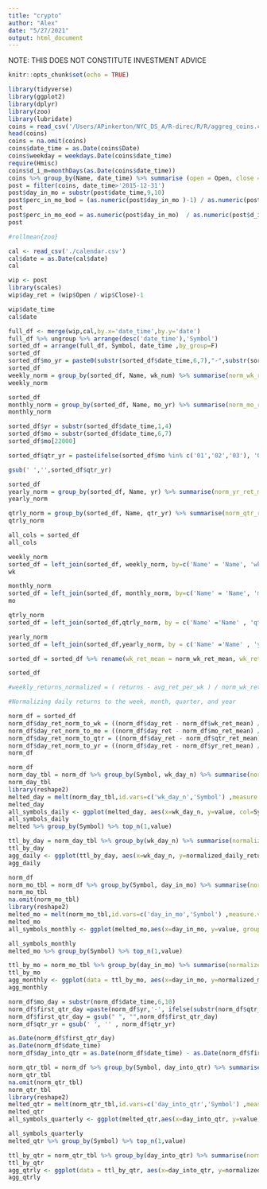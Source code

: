 ```yaml
---
title: "crypto"
author: "Alex"
date: "5/27/2021"
output: html_document
---
```


NOTE: THIS DOES NOT CONSTITUTE INVESTMENT ADVICE
```r
knitr::opts_chunk$set(echo = TRUE)
```

```r
library(tidyverse)
library(ggplot2)
library(dplyr)
library(zoo)
library(lubridate)
coins = read_csv('/Users/APinkerton/NYC_DS_A/R-direc/R/R/aggreg_coins.csv')
head(coins)
coins = na.omit(coins)
coins$date_time = as.Date(coins$Date)
coins$weekday = weekdays.Date(coins$date_time)
require(Hmisc)
coins$d_i_m=monthDays(as.Date(coins$date_time))
coins %>% group_by(Name, date_time) %>% summarise (open = Open, close = Close)
post = filter(coins, date_time>'2015-12-31')
post$day_in_mo = substr(post$date_time,9,10)
post$perc_in_mo_bod = (as.numeric(post$day_in_mo )-1) / as.numeric(post$d_i_m )
post
post$perc_in_mo_eod = as.numeric(post$day_in_mo)  / as.numeric(post$d_i_m)
post

#rollmean{zoo}
```
```r
cal <- read_csv('./calendar.csv')
cal$date = as.Date(cal$date)
cal
```



```r
wip <- post
library(scales)
wip$day_ret = (wip$Open / wip$Close)-1

wip$date_time
cal$date

full_df <- merge(wip,cal,by.x='date_time',by.y='date')
full_df %>% ungroup %>% arrange(desc('date_time'),'Symbol')
sorted_df = arrange(full_df, Symbol, date_time ,by_group=F)
sorted_df
sorted_df$mo_yr = paste0(substr(sorted_df$date_time,6,7),"-",substr(sorted_df$date_time,1,4))
sorted_df
weekly_norm = group_by(sorted_df, Name, wk_num) %>% summarise(norm_wk_ret_mean=mean(day_ret),norm_wk_ret_sd=sd(day_ret))
weekly_norm
```

```r
sorted_df
monthly_norm = group_by(sorted_df, Name, mo_yr) %>% summarise(norm_mo_ret_mean=mean(day_ret),norm_mo_ret_sd=sd(day_ret))
monthly_norm

```
```r
sorted_df$yr = substr(sorted_df$date_time,1,4)
sorted_df$mo = substr(sorted_df$date_time,6,7)
sorted_df$mo[22000]

sorted_df$qtr_yr = paste(ifelse(sorted_df$mo %in% c('01','02','03'), '01', ifelse(sorted_df$mo %in% c('04','05','06'), '02',ifelse(sorted_df$mo %in% c('07','08','09'), '03','04'))),'-',sorted_df$yr)

gsub(' ','',sorted_df$qtr_yr)

sorted_df
yearly_norm = group_by(sorted_df, Name, yr) %>% summarise(norm_yr_ret_mean=mean(day_ret),norm_yr_ret_sd=sd(day_ret))
yearly_norm

qtrly_norm = group_by(sorted_df, Name, qtr_yr) %>% summarise(norm_qtr_ret_mean=mean(day_ret),norm_qtr_ret_sd=sd(day_ret))
qtrly_norm

```
```r
all_cols = sorted_df
all_cols

weekly_norm
sorted_df = left_join(sorted_df, weekly_norm, by=c('Name' = 'Name', 'wk_num' = 'wk_num'))
wk

monthly_norm
sorted_df = left_join(sorted_df, monthly_norm, by=c('Name' = 'Name', 'mo_yr' = 'mo_yr'))
mo

qtrly_norm
sorted_df = left_join(sorted_df,qtrly_norm, by = c('Name' ='Name' , 'qtr_yr' = 'qtr_yr'))

yearly_norm
sorted_df = left_join(sorted_df,yearly_norm, by = c('Name' ='Name' , 'yr' = 'yr'))

sorted_df = sorted_df %>% rename(wk_ret_mean = norm_wk_ret_mean, wk_ret_sd = norm_wk_ret_sd, mo_ret_mean = norm_mo_ret_mean, mo_ret_sd = norm_mo_ret_sd, qtr_ret_mean = norm_qtr_ret_mean, qtr_ret_sd = norm_qtr_ret_sd, yr_ret_mean = norm_yr_ret_mean, yr_ret_sd = norm_yr_ret_sd)

sorted_df

#weekly_returns_normalized = ( returns - avg_ret_per_wk ) / norm_wk_ret_sd

```
```r
#Normalizing daily returns to the week, month, quarter, and year

norm_df = sorted_df
norm_df$day_ret_norm_to_wk = ((norm_df$day_ret - norm_df$wk_ret_mean) / norm_df$wk_ret_sd)
norm_df$day_ret_norm_to_mo = ((norm_df$day_ret - norm_df$mo_ret_mean) / norm_df$mo_ret_sd)
norm_df$day_ret_norm_to_qtr = ((norm_df$day_ret - norm_df$qtr_ret_mean) / norm_df$qtr_ret_sd)
norm_df$day_ret_norm_to_yr = ((norm_df$day_ret - norm_df$yr_ret_mean) / norm_df$yr_ret_sd)
norm_df
```
```r

norm_df
norm_day_tbl = norm_df %>% group_by(Symbol, wk_day_n) %>% summarise(norm_day=mean(day_ret_norm_to_wk))
norm_day_tbl
library(reshape2)
melted_day = melt(norm_day_tbl,id.vars=c('wk_day_n','Symbol') ,measure.vars='norm_day')
melted_day
all_symbols_daily <- ggplot(melted_day, aes(x=wk_day_n, y=value, col=Symbol)) + geom_line()
all_symbols_daily
melted %>% group_by(Symbol) %>% top_n(1,value)

ttl_by_day = norm_day_tbl %>% group_by(wk_day_n) %>% summarise(normalized_daily_return = mean(norm_day, na.rm=T))
ttl_by_day
agg_daily <- ggplot(ttl_by_day, aes(x=wk_day_n, y=normalized_daily_return)) +geom_line()
agg_daily

```


```r
norm_df
norm_mo_tbl = norm_df %>% group_by(Symbol, day_in_mo) %>% summarise(norm_mo=mean(day_ret_norm_to_mo))
norm_mo_tbl
na.omit(norm_mo_tbl)
library(reshape2)
melted_mo = melt(norm_mo_tbl,id.vars=c('day_in_mo','Symbol') ,measure.vars='norm_mo')
melted_mo
all_symbols_monthly <- ggplot(melted_mo,aes(x=day_in_mo, y=value, group=Symbol)) + geom_line(aes(colour=Symbol))

all_symbols_monthly
melted_mo %>% group_by(Symbol) %>% top_n(1,value)

ttl_by_mo = norm_mo_tbl %>% group_by(day_in_mo) %>% summarise(normalized_monthly_return = mean(norm_mo, na.rm=T))
ttl_by_mo
agg_monthly <- ggplot(data = ttl_by_mo, aes(x=day_in_mo, y=normalized_monthly_return)) +geom_line(aes(group = 1))
agg_monthly

```
```r
norm_df$mo_day = substr(norm_df$date_time,6,10)
norm_df$first_qtr_day =paste(norm_df$yr,'-', ifelse(substr(norm_df$qtr_yr,1,2)=='01','01-01',ifelse(substr(norm_df$qtr_yr,1,2)=='02','04-01',ifelse(substr(norm_df$qtr_yr,1,2)=='03','07-01','10-01'))))
norm_df$first_qtr_day = gsub(" ", "",norm_df$first_qtr_day)
norm_df$qtr_yr = gsub(' ', '' , norm_df$qtr_yr)

as.Date(norm_df$first_qtr_day)
as.Date(norm_df$date_time)
norm_df$day_into_qtr = as.Date(norm_df$date_time) - as.Date(norm_df$first_qtr_day) +1

norm_qtr_tbl = norm_df %>% group_by(Symbol, day_into_qtr) %>% summarise(norm_qtr=mean(day_ret_norm_to_qtr))
norm_qtr_tbl
na.omit(norm_qtr_tbl)
norm_qtr_tbl
library(reshape2)
melted_qtr = melt(norm_qtr_tbl,id.vars=c('day_into_qtr','Symbol') ,measure.vars='norm_qtr')
melted_qtr
all_symbols_quarterly <- ggplot(melted_qtr,aes(x=day_into_qtr, y=value, group=Symbol)) + geom_line(aes(colour=Symbol))

all_symbols_quarterly
melted_qtr %>% group_by(Symbol) %>% top_n(1,value)

ttl_by_qtr = norm_qtr_tbl %>% group_by(day_into_qtr) %>% summarise(normalized_quarterly_return = mean(norm_qtr, na.rm=T))
ttl_by_qtr
agg_qtrly <- ggplot(data = ttl_by_qtr, aes(x=day_into_qtr, y=normalized_quarterly_return)) +geom_line(aes(group = 1))
agg_qtrly

```
